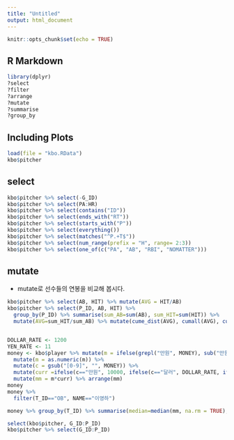 ```yaml
---
title: "Untitled"
output: html_document
---
```


```r
knitr::opts_chunk$set(echo = TRUE)
```

## R Markdown

```r
library(dplyr)
?select
?filter
?arrange
?mutate
?summarise
?group_by
```

## Including Plots


```r
load(file = "kbo.RData")
kbo$pitcher

```
## select
```r
kbo$pitcher %>% select(-G_ID)
kbo$pitcher %>% select(PA:HR)
kbo$pitcher %>% select(contains("ID"))
kbo$pitcher %>% select(ends_with("RT"))
kbo$pitcher %>% select(starts_with("P"))
kbo$pitcher %>% select(everything())
kbo$pitcher %>% select(matches("^P.+T$"))
kbo$pitcher %>% select(num_range(prefix = "H", range= 2:3))
kbo$pitcher %>% select(one_of(c("PA", "AB", "RBI", "NOMATTER")))


```


## mutate
- mutate로 선수들의 연봉을 비교해 봅시다.
```r
kbo$pitcher %>% select(AB, HIT) %>% mutate(AVG = HIT/AB)
kbo$pitcher %>% select(P_ID, AB, HIT) %>% 
  group_by(P_ID) %>% summarise(sum_AB=sum(AB), sum_HIT=sum(HIT)) %>% 
  mutate(AVG=sum_HIT/sum_AB) %>% mutate(cume_dist(AVG), cumall(AVG), cumany(AVG), cummean(AVG)) %>% left_join(., kbo$player %>% select(PCODE, NAME) %>% distinct(), by=c("P_ID" = "PCODE")) %>% arrange(desc(AVG))


DOLLAR_RATE <- 1200
YEN_RATE <- 11
money <- kbo$player %>% mutate(m = ifelse(grepl("만원", MONEY), sub("만원", "", MONEY), ifelse(grepl("달러", MONEY), sub("달러", "", MONEY), sub("엔", "", MONEY)     ))) %>% 
  mutate(m = as.numeric(m)) %>% 
  mutate(c = gsub("[0-9]", "", MONEY)) %>% 
  mutate(curr =ifelse(c=="만원", 10000, ifelse(c=="달러", DOLLAR_RATE, ifelse(c=="엔", YEN_RATE,0)))) %>% 
  mutate(mm = m*curr) %>% arrange(mm)
money
money %>% 
  filter(T_ID=="OB", NAME=="이영하")

```
```r
money %>% group_by(T_ID) %>% summarise(median=median(mm, na.rm = TRUE), sd=sd(mm, na.rm = TRUE), min=min(mm, na.rm = TRUE),  max=max(mm, na.rm = TRUE), n=n())

```


```r
select(kbo$pitcher, G_ID:P_ID)
kbo$pitcher %>% select(G_ID:P_ID)
```



















